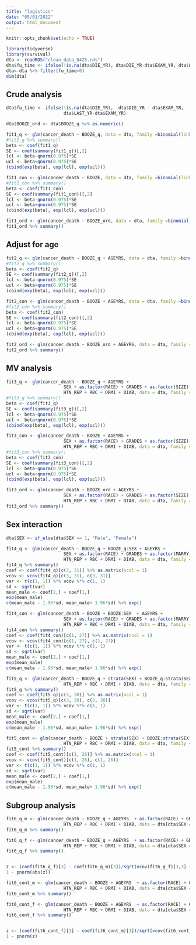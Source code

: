 ```yaml
---
title: "logistics"
date: "05/01/2022"
output: html_document
---
```


```r
knitr::opts_chunk$set(echo = TRUE)
```

```r
library(tidyverse)
library(survival)
dta <- readRDS("clean_data_0425.rds")
dta$fu_time <- ifelse(!is.na(dta$DIE_YR), dta$DIE_YR-dta$EXAM_YR, dta$LAST_YR-dta$EXAM_YR)
dta<-dta %>% filter(fu_time>0)
dim(dta)
```


## Crude analysis
```r
dta$fu_time <- ifelse(!is.na(dta$DIE_YR),  dta$DIE_YR - dta$EXAM_YR,
                      dta$LAST_YR-dta$EXAM_YR)

dta$BOOZE_ord <- dta$BOOZE_q %>% as.numeric()

fit1_q <- glm(cancer_death ~ BOOZE_q, data = dta, family =binomial(link='logit'))
#fit1_q %>% summary()
beta <- coef(fit1_q)
SE <- coef(summary(fit1_q))[,2]
lcl <- beta-qnorm(0.975)*SE 
ucl <- beta+qnorm(0.975)*SE
(cbind(exp(beta), exp(lcl), exp(ucl)))

fit1_con <- glm(cancer_death ~ BOOZE, data = dta, family =binomial(link='logit'))
#fit1_con %>% summary()
beta <- coef(fit1_con)
SE <- coef(summary(fit1_con))[,2]
lcl <- beta-qnorm(0.975)*SE 
ucl <- beta+qnorm(0.975)*SE
(cbind(exp(beta), exp(lcl), exp(ucl)))

fit1_ord <- glm(cancer_death ~ BOOZE_ord, data = dta, family =binomial(link='logit'))
fit1_ord %>% summary()

```



## Adjust for age
```r
fit2_q <- glm(cancer_death ~ BOOZE_q + AGEYRS, data = dta, family =binomial(link='logit'))
#fit2_q %>% summary()
beta <- coef(fit2_q)
SE <- coef(summary(fit2_q))[,2]
lcl <- beta-qnorm(0.975)*SE 
ucl <- beta+qnorm(0.975)*SE
(cbind(exp(beta), exp(lcl), exp(ucl)))

fit2_con <- glm(cancer_death ~ BOOZE + AGEYRS, data = dta, family =binomial(link='logit'))
#fit2_con %>% summary()
beta <- coef(fit2_con)
SE <- coef(summary(fit2_con))[,2]
lcl <- beta-qnorm(0.975)*SE 
ucl <- beta+qnorm(0.975)*SE
(cbind(exp(beta), exp(lcl), exp(ucl)))

fit2_ord <- glm(cancer_death ~ BOOZE_ord + AGEYRS, data = dta, family =binomial(link='logit'))
fit2_ord %>% summary()

```


## MV analysis
```r
fit3_q <- glm(cancer_death ~ BOOZE_q + AGEYRS +
                      SEX + as.factor(RACE) + GRADES + as.factor(SIZE) + as.factor(MARRY) + AVGSMK + as.factor(SMSA) + URBAN + 
                      HTN_REP + RBC + DRMI + DIAB, data = dta, family =binomial(link='logit'))
#fit3_q %>% summary()
beta <- coef(fit3_q)
SE <- coef(summary(fit3_q))[,2]
lcl <- beta-qnorm(0.975)*SE 
ucl <- beta+qnorm(0.975)*SE
(cbind(exp(beta), exp(lcl), exp(ucl)))

fit3_con <- glm(cancer_death ~ BOOZE + AGEYRS +
                      SEX + as.factor(RACE) + GRADES + as.factor(SIZE)+ as.factor(MARRY) + AVGSMK + as.factor(SMSA) + URBAN + 
                      HTN_REP + RBC + DRMI + DIAB, data = dta, family =binomial(link='logit'))
#fit3_con %>% summary()
beta <- coef(fit3_con)
SE <- coef(summary(fit3_con))[,2]
lcl <- beta-qnorm(0.975)*SE 
ucl <- beta+qnorm(0.975)*SE
(cbind(exp(beta), exp(lcl), exp(ucl)))

fit3_ord <- glm(cancer_death ~ BOOZE_ord + AGEYRS +
                      SEX + as.factor(RACE) + GRADES + as.factor(SIZE) + as.factor(MARRY) + AVGSMK + as.factor(SMSA) + URBAN + 
                      HTN_REP + RBC + DRMI + DIAB, data = dta, family =binomial(link='logit'))
fit3_ord %>% summary()
```

## Sex interaction

```r
dta$SEX <- if_else(dta$SEX == 1, "Male", "Female")

fit4_q <- glm(cancer_death ~ BOOZE_q + BOOZE_q:SEX + AGEYRS +
                      SEX + as.factor(RACE) + GRADES + as.factor(MARRY) + as.factor(SIZE) + AVGSMK + as.factor(SMSA) + URBAN + 
                      HTN_REP + RBC + DRMI + DIAB, data = dta, family =binomial(link='logit'))
fit4_q %>% summary()
coef <- coef(fit4_q)[c(3, 31)] %>% as.matrix(ncol = 1)
vcov <- vcov(fit4_q)[c(3, 31), c(3, 31)]
var <- t(c(1, 1)) %*% vcov %*% c(1, 1)
sd <- sqrt(var)
mean_male <- coef[2,] + coef[1,]
exp(mean_male)
c(mean_male - 1.96*sd, mean_male+ 1.96*sd) %>% exp()
```


```r
fit4_con <- glm(cancer_death ~ BOOZE + BOOZE:SEX  + AGEYRS +
                      SEX + as.factor(RACE) + GRADES + as.factor(MARRY) + as.factor(SIZE) + AVGSMK + as.factor(SMSA) + URBAN + 
                      HTN_REP + RBC + DRMI + DIAB, data = dta, family =binomial(link='logit'))
fit4_con %>% summary()
coef <- coef(fit4_con)[c(1, 27)] %>% as.matrix(ncol = 1)
vcov <- vcov(fit4_con)[c(1, 27), c(1, 27)]
var <- t(c(1, 1)) %*% vcov %*% c(1, 1)
sd <- sqrt(var)
mean_male <- coef[2,] + coef[1,]
exp(mean_male)
c(mean_male - 1.96*sd, mean_male+ 1.96*sd) %>% exp()
```

```r
fit5_q <- glm(cancer_death ~ BOOZE_q + strata(SEX) + BOOZE_q:strata(SEX) + AGEYRS  + as.factor(RACE) + GRADES + as.factor(MARRY) + as.factor(SIZE) + AVGSMK + as.factor(SMSA) + URBAN + 
                      HTN_REP + RBC + DRMI + DIAB, data = dta, family =binomial(link='logit'))
fit5_q %>% summary()
coef <- coef(fit5_q)[c(3, 30)] %>% as.matrix(ncol = 1)
vcov <- vcov(fit5_q)[c(3, 30), c(3, 30)]
var <- t(c(1, 1)) %*% vcov %*% c(1, 1)
sd <- sqrt(var)
mean_male <- coef[2,] + coef[1,]
exp(mean_male)
c(mean_male - 1.96*sd, mean_male+ 1.96*sd) %>% exp()
```
```r
fit5_cont <- glm(cancer_death ~ BOOZE + strata(SEX) + BOOZE:strata(SEX) + AGEYRS  + as.factor(RACE) + GRADES + as.factor(MARRY) + as.factor(SIZE) + AVGSMK + as.factor(SMSA) + URBAN + 
                      HTN_REP + RBC + DRMI + DIAB, data = dta, family =binomial(link='logit'))
fit5_cont %>% summary()
coef <- coef(fit5_cont)[c(1, 26)] %>% as.matrix(ncol = 1)
vcov <- vcov(fit5_cont)[c(1, 26), c(1, 26)]
var <- t(c(1, 1)) %*% vcov %*% c(1, 1)
sd <- sqrt(var)
mean_male <- coef[2,] + coef[1,]
exp(mean_male)
c(mean_male - 1.96*sd, mean_male+ 1.96*sd) %>% exp()
```


## Subgroup analysis

```r
fit6_q_m <- glm(cancer_death ~ BOOZE_q + AGEYRS  + as.factor(RACE) + GRADES + as.factor(MARRY) + as.factor(SIZE) + AVGSMK + as.factor(SMSA) + URBAN + 
                      HTN_REP + RBC + DRMI + DIAB, data = dta[dta$SEX == "Male",], family =binomial(link='logit'))
fit6_q_m %>% summary()

fit6_q_f <- glm(cancer_death ~ BOOZE_q + AGEYRS  + as.factor(RACE) + GRADES + as.factor(MARRY) + as.factor(SIZE) + AVGSMK + as.factor(SMSA) + URBAN + 
                      HTN_REP + RBC + DRMI + DIAB, data = dta[dta$SEX == "Female",], family =binomial(link='logit'))
fit6_q_f %>% summary()


z <- (coef(fit6_q_f)[3] - coef(fit6_q_m)[3])/sqrt(vcov(fit6_q_f)[3,3] + vcov(fit6_q_m)[3,3])
1 - pnorm(abs(z))
```



```r
fit6_cont_m <- glm(cancer_death ~ BOOZE + AGEYRS  + as.factor(RACE) + GRADES + as.factor(MARRY) + as.factor(SIZE) + AVGSMK + as.factor(SMSA) + URBAN + 
                      HTN_REP + RBC + DRMI + DIAB, data = dta[dta$SEX == "Male",], family =binomial(link='logit'))
fit6_cont_m %>% summary()

fit6_cont_f <- glm(cancer_death ~ BOOZE + AGEYRS  + as.factor(RACE) + GRADES + as.factor(MARRY) + as.factor(SIZE) + AVGSMK + as.factor(SMSA) + URBAN + 
                      HTN_REP + RBC + DRMI + DIAB, data = dta[dta$SEX == "Female",], family =binomial(link='logit'))
fit6_cont_f %>% summary()


z <- (coef(fit6_cont_f)[1] - coef(fit6_cont_m)[1])/sqrt(vcov(fit6_cont_f)[1,1] + vcov(fit6_cont_m)[1,1])
1 - pnorm(z)
```


